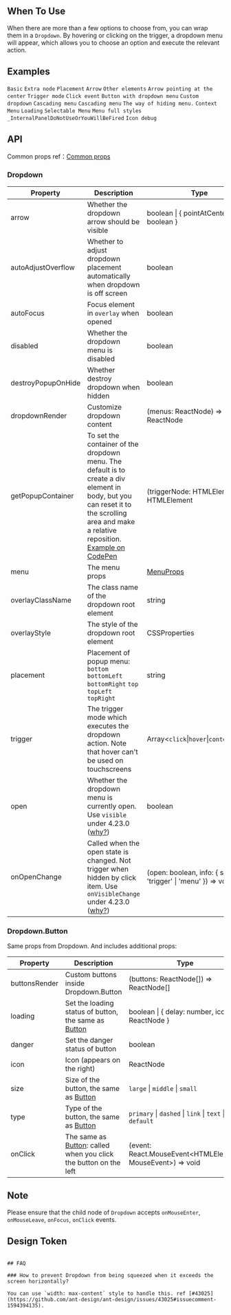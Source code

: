 

<Meta of={DropdownStories} />

        
## When To Use

When there are more than a few options to choose from, you can wrap them in a `Dropdown`. By hovering or clicking on the trigger, a dropdown menu will appear, which allows you to choose an option and execute the relevant action.

## Examples

<code src="./demo/basic.tsx">Basic</code>
<code src="./demo/extra.tsx" version="5.21.0">Extra node</code>
<code src="./demo/placement.tsx">Placement</code>
<code src="./demo/arrow.tsx">Arrow</code>
<code src="./demo/item.tsx">Other elements</code>
<code src="./demo/arrow-center.tsx">Arrow pointing at the center</code>
<code src="./demo/trigger.tsx">Trigger mode</code>
<code src="./demo/event.tsx">Click event</code>
<code src="./demo/dropdown-button.tsx">Button with dropdown menu</code>
<code src="./demo/custom-dropdown.tsx">Custom dropdown</code>
<code src="./demo/sub-menu.tsx">Cascading menu</code>
<code src="./demo/sub-menu-debug.tsx" debug>Cascading menu</code>
<code src="./demo/overlay-open.tsx">The way of hiding menu.</code>
<code src="./demo/context-menu.tsx">Context Menu</code>
<code src="./demo/loading.tsx">Loading</code>
<code src="./demo/selectable.tsx">Selectable Menu</code>
<code src="./demo/menu-full.tsx" debug>Menu full styles</code>
<code src="./demo/render-panel.tsx" debug>\_InternalPanelDoNotUseOrYouWillBeFired</code>
<code src="./demo/icon-debug.tsx" debug>Icon debug</code>

## API

Common props ref：[Common props](/docs/react/common-props)

### Dropdown

| Property | Description | Type | Default | Version |
| --- | --- | --- | --- | --- |
| arrow | Whether the dropdown arrow should be visible | boolean \| \{ pointAtCenter: boolean } | false |  |
| autoAdjustOverflow | Whether to adjust dropdown placement automatically when dropdown is off screen | boolean | true | 5.2.0 |
| autoFocus | Focus element in `overlay` when opened | boolean | false | 4.21.0 |
| disabled | Whether the dropdown menu is disabled | boolean | - |  |
| destroyPopupOnHide | Whether destroy dropdown when hidden | boolean | false |  |
| dropdownRender | Customize dropdown content | (menus: ReactNode) => ReactNode | - | 4.24.0 |
| getPopupContainer | To set the container of the dropdown menu. The default is to create a div element in body, but you can reset it to the scrolling area and make a relative reposition. [Example on CodePen](https://codepen.io/afc163/pen/zEjNOy?editors=0010) | (triggerNode: HTMLElement) => HTMLElement | () => document.body |  |
| menu | The menu props | [MenuProps](/components/menu/#api) | - | 4.24.0 |
| overlayClassName | The class name of the dropdown root element | string | - |  |
| overlayStyle | The style of the dropdown root element | CSSProperties | - |  |
| placement | Placement of popup menu: `bottom` `bottomLeft` `bottomRight` `top` `topLeft` `topRight` | string | `bottomLeft` |  |
| trigger | The trigger mode which executes the dropdown action. Note that hover can't be used on touchscreens | Array&lt;`click`\|`hover`\|`contextMenu`> | [`hover`] |  |
| open | Whether the dropdown menu is currently open. Use `visible` under 4.23.0 ([why?](/docs/react/faq#why-open)) | boolean | - | 4.23.0 |
| onOpenChange | Called when the open state is changed. Not trigger when hidden by click item. Use `onVisibleChange` under 4.23.0 ([why?](/docs/react/faq#why-open)) | (open: boolean, info: \{ source: 'trigger' \| 'menu' }) => void | - | `info.source`: 5.11.0 |

### Dropdown.Button

Same props from Dropdown. And includes additional props:

| Property | Description | Type | Default | Version |
| --- | --- | --- | --- | --- |
| buttonsRender | Custom buttons inside Dropdown.Button | (buttons: ReactNode[]) => ReactNode[] | - |  |
| loading | Set the loading status of button, the same as [Button](/components/button/#api) | boolean \| \{ delay: number, icon: ReactNode } | false | icon: 5.23.0 |
| danger | Set the danger status of button | boolean | - | 4.23.0 |
| icon | Icon (appears on the right) | ReactNode | - |  |
| size | Size of the button, the same as [Button](/components/button/#api) | `large` \| `middle` \| `small` | `middle` |  |
| type | Type of the button, the same as [Button](/components/button/#api) | `primary` \| `dashed` \| `link` \| `text` \| `default` | `default` |  |
| onClick | The same as [Button](/components/button/#api): called when you click the button on the left | (event: React.MouseEvent\<HTMLElement, MouseEvent>) => void | - |  |

## Note

Please ensure that the child node of `Dropdown` accepts `onMouseEnter`, `onMouseLeave`, `onFocus`, `onClick` events.

## Design Token

``` <ComponentTokenTable component="Dropdown"></ComponentTokenTable>

## FAQ

### How to prevent Dropdown from being squeezed when it exceeds the screen horizontally?

You can use `width: max-content` style to handle this. ref [#43025](https://github.com/ant-design/ant-design/issues/43025#issuecomment-1594394135).

